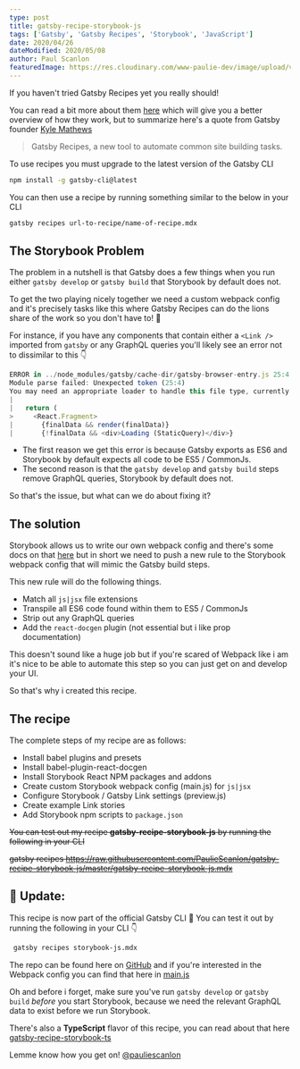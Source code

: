 ```yaml
---
type: post
title: gatsby-recipe-storybook-js
tags: ['Gatsby', 'Gatsby Recipes', 'Storybook', 'JavaScript']
date: 2020/04/26
dateModified: 2020/05/08
author: Paul Scanlon
featuredImage: https://res.cloudinary.com/www-paulie-dev/image/upload/v1595915580/paulie.dev/2020/04/gatsby-recipe-storybook-js_ealp2r.jpg
---
```


If you haven't tried Gatsby Recipes yet you really should!

You can read a bit more about them [here](https://www.gatsbyjs.org/blog/2020-04-15-announcing-gatsby-recipes/) which
will give you a better overview of how they work, but to summarize here's a quote from Gatsby founder
[Kyle Mathews](https://www.gatsbyjs.org/contributors/kyle-mathews/)

> Gatsby Recipes, a new tool to automate common site building tasks.

To use recipes you must upgrade to the latest version of the Gatsby CLI

```sh
npm install -g gatsby-cli@latest
```

You can then use a recipe by running something similar to the below in your CLI

```sh
gatsby recipes url-to-recipe/name-of-recipe.mdx
```

## The Storybook Problem

The problem in a nutshell is that Gatsby does a few things when you run either `gatsby develop` or `gatsby build` that
Storybook by default does not.

To get the two playing nicely together we need a custom webpack config and it's precisely tasks like this where Gatsby
Recipes can do the lions share of the work so you don't have to! 🦁

For instance, if you have any components that contain either a `<Link />` imported from `gatsby` or any GraphQL queries
you'll likely see an error not to dissimilar to this 👇

```javascript
ERROR in ../node_modules/gatsby/cache-dir/gatsby-browser-entry.js 25:4
Module parse failed: Unexpected token (25:4)
You may need an appropriate loader to handle this file type, currently no loaders are configured to process this file. See https://webpack.js.org/concepts#loaders
|
|   return (
>     <React.Fragment>
|       {finalData && render(finalData)}
|       {!finalData && <div>Loading (StaticQuery)</div>}

```

- The first reason we get this error is because Gatsby exports as ES6 and Storybook by default expects all code to be
  ES5 / CommonJs.
- The second reason is that the `gatsby develop` and `gatsby build` steps remove GraphQL queries, Storybook by default
  does not.

So that's the issue, but what can we do about fixing it?

## The solution

Storybook allows us to write our own webpack config and there's some docs on that
[here](https://storybook.js.org/docs/configurations/custom-webpack-config/) but in short we need to push a new rule to
the Storybook webpack config that will mimic the Gatsby build steps.

This new rule will do the following things.

- Match all `js|jsx` file extensions
- Transpile all ES6 code found within them to ES5 / CommonJs
- Strip out any GraphQL queries
- Add the `react-docgen` plugin (not essential but i like prop documentation)

This doesn't sound like a huge job but if you're scared of Webpack like i am it's nice to be able to automate this step
so you can just get on and develop your UI.

So that's why i created this recipe.

## The recipe

The complete steps of my recipe are as follows:

- Install babel plugins and presets
- Install babel-plugin-react-docgen
- Install Storybook React NPM packages and addons
- Create custom Storybook webpack config (main.js) for `js|jsx`
- Configure Storybook / Gatsby Link settings (preview.js)
- Create example Link stories
- Add Storybook npm scripts to `package.json`

~~You can test out my recipe **gatsby-recipe-storybook-js** by running the following in your CLI~~

~~gatsby recipes
https://raw.githubusercontent.com/PaulieScanlon/gatsby-recipe-storybook-js/master/gatsby-recipe-storybook-js.mdx~~

## 🚨 Update:

This recipe is now part of the official Gatsby CLI 🎉 You can test it out by running the following in your CLI 👇

```sh
 gatsby recipes storybook-js.mdx
```

The repo can be found here on [GitHub](https://github.com/PaulieScanlon/gatsby-recipe-storybook-js) and if you're
interested in the Webpack config you can find that here in
[main.js](https://github.com/PaulieScanlon/gatsby-recipe-storybook-js/blob/master/recipe/main.js)

Oh and before i forget, make sure you've run `gatsby develop` or `gatsby build` _before_ you start Storybook, because we
need the relevant GraphQL data to exist before we run Storybook.

There's also a **TypeScript** flavor of this recipe, you can read about that here
[gatsby-recipe-storybook-ts](/posts/2020/05/gatsby-recipe-storybook-ts/)

Lemme know how you get on! [@pauliescanlon](https://twitter.com/PaulieScanlon)
